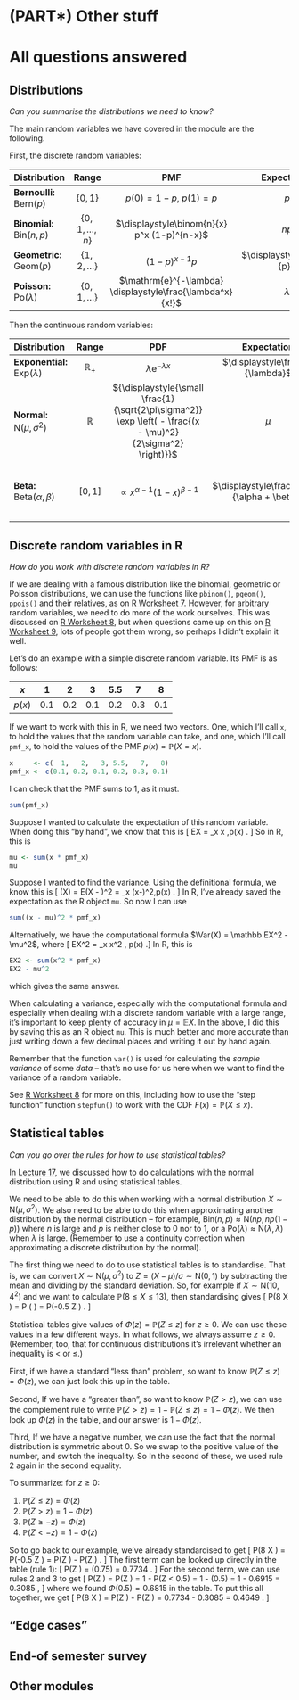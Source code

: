 # (PART\*) Other stuff {-}

# All questions answered {#L21-questions}

## Distributions {#faq-R-RV}

::: {.thpart}
*Can you summarise the distributions we need to know?*
:::

The main random variables we have covered in the module are the following.

First, the discrete random variables:

| Distribution | Range | PMF | Expectation | Variance |
|:----|:-:|:-:|:-:|:-:|
| **Bernoulli:** $\text{Bern}(p)$ | $\{0,1\}$ | $p(0) = 1- p$, $p(1) = p$ | $p$ | $p(1-p)$ |
| **Binomial:** $\text{Bin}(n,p)$ | $\{0,1,\dots,n\}$ | $\displaystyle\binom{n}{x} p^x (1-p)^{n-x}$ | $np$ | $np(1-p)$ |
| **Geometric:** $\text{Geom}(p)$ | $\{1,2,\dots\}$ | $(1-p)^{x-1}p$ | $\displaystyle\frac{1}{p}$ | $\displaystyle\frac{1-p}{p^2}$ |
| **Poisson:** $\text{Po}(\lambda)$ | $\{0,1,\dots\}$ | $\mathrm{e}^{-\lambda} \displaystyle\frac{\lambda^x}{x!}$ | $\lambda$ | $\lambda$ |

Then the continuous random variables:

| Distribution | Range | PDF | Expectation | Variance |
|:-----|:-:|:-:|:-:|:-:|
| **Exponential:** $\text{Exp}(\lambda)$ | $\mathbb R_+$ | $\lambda \mathrm e^{-\lambda x}$ | $\displaystyle\frac{1}{\lambda}$ | $\displaystyle\frac{1}{\lambda^2}$ |
| **Normal:** $\mathrm N(\mu,\sigma^2)$ | $\mathbb R$ | ${\displaystyle{\small \frac{1}{\sqrt{2\pi\sigma^2}} \exp \left( - \frac{(x - \mu)^2}{2\sigma^2} \right)}}$ | $\mu$ | $\sigma^2$ |
| **Beta:** $\text{Beta}(\alpha, \beta)$ | $[0,1]$ | $\propto x^{\alpha - 1}(1-x)^{\beta - 1}$ | $\displaystyle\frac{\alpha}{\alpha + \beta}$ | ${\displaystyle{\small \frac{\alpha\beta}{(\alpha + \beta)^2(\alpha + \beta + 1)}}}$ |

## Discrete random variables in R

::: {.thpart}
*How do you work with discrete random variables in R?*
:::

If we are dealing with a famous distribution like the binomial, geometric or Poisson distributions, we can use the functions like `pbinom()`, `pgeom()`, `ppois()` and their relatives, as on [R Worksheet 7](#R). However, for arbitrary random variables, we need to do more of the work ourselves. This was discussed on [R Worksheet 8](#R), but when questions came up on this on [R Worksheet 9](#R), lots of people got them wrong, so perhaps I didn't explain it well.

Let's do an example with a simple discrete random variable. Its PMF is as follows:

| $x$ | 1 | 2 | 3 | 5.5 | 7 | 8 |
|:-:|:-:|:-:|:-:|:-:|:-:|:-:|
| $p(x)$ | 0.1 | 0.2 | 0.1 | 0.2 | 0.3 | 0.1 |

If we want to work with this in R, we need two vectors. One, which I'll call `x`, to hold the values that the random variable can take, and one, which I'll call `pmf_x`, to hold the values of the PMF $p(x) = \mathbb P(X = x)$.

```r
x     <- c(  1,   2,   3, 5.5,   7,   8)
pmf_x <- c(0.1, 0.2, 0.1, 0.2, 0.3, 0.1)
```

I can check that the PMF sums to 1, as it must.

```r
sum(pmf_x)
```

Suppose I wanted to calculate the expectation of this random variable. When doing this "by hand", we know that this is
\[ \mathbb EX = \sum_x x \,p(x) . \]
So in R, this is

```r
mu <- sum(x * pmf_x)
mu
```

Suppose I wanted to find the variance. Using the definitional formula, we know this is
\[ \Var(X) = \mathbb E(X - \mu)^2 = \sum_x (x-\mu)^2\,p(x) . \]
In R, I've already saved the expectation as the R object `mu`. So now I can use

```r
sum((x - mu)^2 * pmf_x)
```

Alternatively, we have the computational formula $\Var(X) = \mathbb EX^2 - \mu^2$, where
\[ \mathbb EX^2 = \sum_x x^2 \, p(x) .\]
In R, this is

```r
EX2 <- sum(x^2 * pmf_x)
EX2 - mu^2
```

which gives the same answer.

When calculating a variance, especially with the computational formula and especially when dealing with a discrete random variable with a large range, it's important to keep plenty of accuracy in $\mu = \mathbb EX$. In the above, I did this by saving this as an R object `mu`. This is much better and more accurate than just writing down a few decimal places and writing it out by hand again.

Remember that the function `var()` is used for calculating the *sample variance* of some *data* -- that's no use for us here when we want to find the variance of a random variable.

See [R Worksheet 8](#R) for more on this, including how to use the "step function" function `stepfun()` to work with the CDF $F(x) = \mathbb P(X \leq x)$.

<!--
## Joint distributions

## Law of the unconscious statistician
-->

## Statistical tables

::: {.thpart}
*Can you go over the rules for how to use statistical tables?*
:::

In [Lecture 17](#L17-normal), we discussed how to do calculations with the normal distribution using R and using statistical tables.

We need to be able to do this when working with a normal distribution $X \sim \mathrm{N}(\mu, \sigma^2)$. We also need to be able to do this when approximating another distribution by the normal distribution -- for example, $\mathrm{Bin}(n,p) \approx \mathrm{N}(np, np(1-p))$ where $n$ is large and $p$ is neither close to 0 nor to 1, or a $\mathrm{Po}(\lambda) \approx \mathrm{N}(\lambda,\lambda)$ when $\lambda$ is large. (Remember to use a continuity correction when approximating a discrete distribution by the normal).

The first thing we need to do to use statistical tables is to standardise. That is, we can convert $X \sim \mathrm{N}(\mu, \sigma^2)$ to $Z = (X - \mu)/\sigma \sim \mathrm{N}(0,1)$ by subtracting the mean and dividing by the standard deviation. So, for example if $X \sim \mathrm{N}(10, 4^2)$ and we want to calculate
$\mathbb P(8 \leq X \leq 13)$, then standardising gives
\[ \mathbb P(8 \leq X \leq 13) = \mathbb P \left( \frac{8 - 10}{4} \leq \frac{X - 10}{4} \leq \frac{13 - 10}{4} \right) = \mathbb P(-0.5 \leq Z \leq 0.75) . \]

Statistical tables give values of $\Phi(z) = \mathbb P(Z \leq z)$ for $z \geq 0$. We can use these values in a few different ways. In what follows, we always assume $z \geq 0$. (Remember, too, that for continuous distributions it's irrelevant whether an inequality is $<$ or $\leq$.) 

First, if we have a standard "less than" problem, so want to know $\mathbb P(Z \leq z) = \Phi(z)$, we can just look this up in the table.

Second, If we have a "greater than", so want to know $\mathbb P(Z > z)$, we can use the complement rule to write $\mathbb P(Z > z) = 1 - \mathbb P(Z \leq z) = 1 - \Phi(z)$. We then look up $\Phi(z)$ in the table, and our answer is $1 - \Phi(z)$.

Third, If we have a negative number, we can use the fact that the normal distribution is symmetric about 0. So we swap to the positive value of the number, and switch the inequality. So
\begin{align*}
\mathbb P(Z \geq -z) &= \mathbb P(Z \leq z) = \Phi(z) \\
\mathbb P(Z \leq -z) &= \mathbb P(Z \geq z) = 1 - \mathbb P(Z < z) = 1 - \Phi(z) .
\end{align*}
In the second of these, we used rule 2 again in the second equality.

To summarize: for $z \geq 0$:

1. $\mathbb P(Z \leq z) = \Phi(z)$
2. $\mathbb P(Z > z) = 1 - \Phi(z)$
3. $\mathbb P(Z \geq -z) = \Phi(z)$
4. $\mathbb P(Z < -z) = 1 - \Phi(z)$

So to go back to our example, we've already standardised to get 
\[ \mathbb P(8 \leq X \leq 13) = \mathbb P(-0.5 \leq Z \leq 0.75) = \mathbb P(Z \leq 0.75) - \mathbb P(Z \leq -0.5) . \]
The first term can be looked up directly in the table (rule 1):
\[ \mathbb P(Z \leq 0.75) = \Phi(0.75) = 0.7734 . \]
For the second term, we can use rules 2 and 3 to get
\[ \mathbb P(Z \leq -0.5) = \mathbb P(Z \geq 0.5) = 1 - \mathbb P(Z < 0.5) = 1 - \Phi(0.5) = 1 - 0.6915 = 0.3085 , \]
where we found $\Phi(0.5) = 0.6815$ in the table. To put this all together, we get
\[ \mathbb P(8 \leq X \leq 13) = \mathbb P(Z \leq 0.75) - \mathbb P(Z \leq -0.5) = 0.7734 - 0.3085 = 0.4649 . \]

## "Edge cases"

## End-of semester survey

## Other modules

